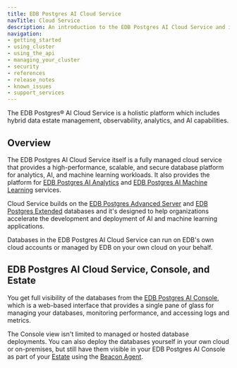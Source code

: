 ```yaml
---
title: EDB Postgres AI Cloud Service
navTitle: Cloud Service
description: An introduction to the EDB Postgres AI Cloud Service and its features.
navigation:
- getting_started
- using_cluster
- using_the_api
- managing_your_cluster
- security
- references
- release_notes
- known_issues 
- support_services
---
```


The EDB Postgres® AI Cloud Service is a holistic platform which includes hybrid data estate management, observability, analytics, and AI capabilities. 

## Overview

The EDB Postgres AI Cloud Service itself is a fully managed cloud service that provides a high-performance, scalable, and secure database platform for analytics, AI, and machine learning workloads. It also provides the platform for [EDB Postgres AI Analytics](../analytics/) and [EDB Postgres AI Machine Learning](../ai-ml/) services.

Cloud Service builds on the [EDB Postgres Advanced Server](../databases/epas) and [EDB Postgres Extended](../databases/pge) databases and it's designed to help organizations accelerate the development and deployment of AI and machine learning applications.

Databases in the EDB Postgres AI Cloud Service can run on EDB's own cloud accounts or managed by EDB on your own cloud on your behalf. 

## EDB Postgres AI Cloud Service, Console, and Estate

You get full visibility of the databases from the [EDB Postgres AI Console](../console), which is a web-based interface that provides a single pane of glass for managing your databases, monitoring performance, and accessing logs and metrics.

The Console view isn't limited to managed or hosted database deployments. You can also deploy the databases yourself in your own cloud or on-premises, but still have them visible in your EDB Postgres AI Console as part of your [Estate](../console/estate) using the [Beacon Agent](../console/agent/).



